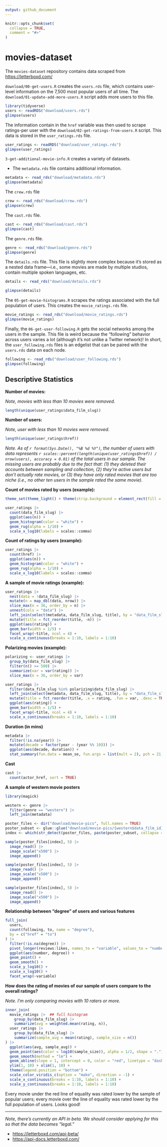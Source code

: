 ```yaml
---
output: github_document
---
```


<!-- README.md is generated from README.Rmd. Please edit that file -->

```r
knitr::opts_chunk$set(
  collapse = TRUE,
  comment = "#>"
)
```

# movies-dataset

<!-- badges: start -->

<!-- badges: end -->

The `movies-dataset` repository contains data scraped from <https://letterboxd.com/>

`download/00-get-users.R` creates the `users.rds` file, which contains user-level information on the 7,500 most popular users of all time. The `download/01-update-add-more-users.R` script adds more users to this file.

```r
library(tidyverse)
users <- readRDS("download/users.rds")
glimpse(users)
```

The information contain in the `href` variable was then used to scrape ratings-per user with the `download/02-get-ratings-from-users.R` script. This data is stored in the `user_ratings.rds` file.

```r
user_ratings <- readRDS("download/user_ratings.rds")
glimpse(user_ratings)
```

`3-get-additional-movie-info.R` creates a variety of datasets.

-   The `metadata.rds` file contains additional information.

```r
metadata <- read_rds("download/metadata.rds")
glimpse(metadata)
```

The `crew.rds` file

```r
crew <- read_rds("download/crew.rds")
glimpse(crew)
```

The `cast.rds` file.

```r
cast <- read_rds("download/cast.rds")
glimpse(cast)
```

The `genre.rds` file.

```r
genre <- read_rds("download/genre.rds")
glimpse(genre)
```

The `details.rds` file. This file is slightly more complex because it's stored as a nested data frame---i.e., some movies are made by multiple studios, contain multiple spoken languages, etc.

```r
details <- read_rds("download/details.rds")

glimpse(details)
```

The `05-get-movie-histograms.R` scrapes the ratings associated with the full population of users. This creates the `movie_ratings.rds` file.

```r
movie_ratings <- read_rds("download/movie_ratings.rds")
glimpse(movie_ratings)
```

Finally, the `06-get-user-following.R` gets the social networks among the users in the sample. This file is weird because the "following" behavior across users varies a lot (although it's not unlike a Twitter network)! In short, the `user_following.rds` files is an edgelist that can be paired with the `users.rds` data on each node.

```r
following <- read_rds("download/user_following.rds")
glimpse(following)
```

## Descriptive Statistics

**Number of movies:**

*Note, movies with less than 10 movies were removed.*

```r
length(unique(user_ratings$data_film_slug))
```

**Number of users:**

*Note, user with less than 10 movies were removed.*

```r
length(unique(user_ratings$href))
```

*Note. As of `r format(Sys.Date(), "%B %d %Y")`, the number of users with data represents `r scales::percent(length(unique(user_ratings$href)) / nrow(users), accuracy = 0.01)` of the total users in our sample. The missing users are probably due to the fact that: (1) they deleted their accounts between sampling and collection, (2) they're active users but don't actually rate movies, or (3) they have only rated movies that are too niche (i.e., no other ten users in the sample rated the same movie).*

**Count of movies rated by users (example):**

```r
theme_set(theme_light() + theme(strip.background = element_rect(fill = "#5C5C5C")))

user_ratings |> 
  count(data_film_slug) |> 
  ggplot(aes(n)) + 
  geom_histogram(color = "white") + 
  geom_rug(alpha = 1/10) + 
  scale_x_log10(labels = scales::comma) 
```

**Count of ratings by users (example):**

```r
user_ratings |> 
  count(href) |> 
  ggplot(aes(n)) + 
  geom_histogram(color = "white") + 
  geom_rug(alpha = 1/10) + 
  scale_x_log10(labels = scales::comma) 
```

**A sample of movie ratings (example):**

```r
user_ratings |> 
  nest(data = !data_film_slug) |> 
  mutate(n = map_dbl(data, nrow)) |> 
  slice_max(n = 36, order_by = n) |> 
  unnest(cols = "data") |> 
  left_join(select(metadata, data_film_slug, title), by = "data_film_slug") |> 
  mutate(title = fct_reorder(title, -n)) |>
  ggplot(aes(rating)) + 
  geom_bar(width = 1/5) + 
  facet_wrap(~title, ncol = 4) +
  scale_x_continuous(breaks = 1:10, labels = 1:10)
```
**Polarizing movies (example):**

```r
polarizing <- user_ratings |> 
  group_by(data_film_slug) |> 
  filter(n() >= 500) |>
  summarize(var = var(rating)) |> 
  slice_max(n = 36, order_by = var)

user_ratings |> 
  filter(data_film_slug %in% polarizing$data_film_slug) |> 
  left_join(select(metadata, data_film_slug, title), by = "data_film_slug") |> 
  mutate(title = fct_reorder(title, .x = rating, .fun = var, .desc = TRUE)) |>
  ggplot(aes(rating)) + 
  geom_bar(width = 1/5) + 
  facet_wrap(~title, ncol = 4) +
  scale_x_continuous(breaks = 1:10, labels = 1:10)
```

**Duration (in mins)**

```r
metadata |> 
  filter(!is.na(year)) |> 
  mutate(decade = factor(year - (year %% 10))) |> 
  ggplot(aes(decade, duration)) +
  stat_summary(fun.data = mean_se, fun.args = list(mult = 2), pch = 21, size = 1/4)
```

**Cast**

```r
cast |> 
  count(actor_href, sort = TRUE)
```

**A sample of western movie posters**

```r
library(magick)

western <- genre |> 
  filter(genre == "western") |> 
  left_join(metadata)

poster_files <- dir("download/movie-pics", full.names = TRUE)
poster_subset <- glue::glue("download/movie-pics/{western$data_film_id}.jpg")
index <- which(str_detect(poster_files, paste(poster_subset, collapse = "|")))

sample(poster_files[index], 5) |> 
  image_read() |> 
  image_scale("x500") |> 
  image_append()

sample(poster_files[index], 5) |> 
  image_read() |> 
  image_scale("x500") |> 
  image_append()

sample(poster_files[index], 5) |> 
  image_read() |> 
  image_scale("x500") |> 
  image_append()
```

**Relationship between "degree" of users and various features**

```r
full_join(
  users,
  count(following, to, name = "degree"),
  by = c("href" = "to")
) |> 
  filter(!is.na(degree)) |> 
  pivot_longer(reviews:likes, names_to = "variable", values_to = "number") |> 
  ggplot(aes(number, degree)) + 
  geom_point() + 
  geom_smooth() +
  scale_y_log10() + 
  scale_x_log10() + 
  facet_wrap(~variable)
```

**How does the rating of movies of our sample of users compare to the overall ratings?**

*Note. I'm only comparing movies with 10 raters or more.*

```r
inner_join(
  movie_ratings |>  ## full histogram 
    group_by(data_film_slug) |> 
    summarize(avg = weighted.mean(rating, n)),
  user_ratings |> 
    group_by(data_film_slug) |> 
    summarize(sample_avg = mean(rating), sample_size = n())
) |> 
  ggplot(aes(avg, sample_avg)) + 
  geom_point(aes(color = log10(sample_size)), alpha = 1/2, shape = ".") + 
  geom_smooth(method = "lm") + 
  geom_abline(slope = 1, intercept = 0, color = "red", linetype = "dashed") + 
  ylim(1, 10) + xlim(1, 10) + 
  theme(legend.position = "bottom") +
  scale_color_viridis_c(option = "mako", direction = -1) +
  scale_x_continuous(breaks = 1:10, labels = 1:10) +
  scale_y_continuous(breaks = 1:10, labels = 1:10)

```

Every movie under the red line of equality was rated lower by the sample of popular users; every movie over the line of equality was rated lower by the full population of users. Looks good!

------------------------------------------------------------------------

*Note, there's currently an API in beta. We should consider applying for this so that the data becomes "legal."*

-   <https://letterboxd.com/api-beta/>
-   <https://api-docs.letterboxd.com/>
